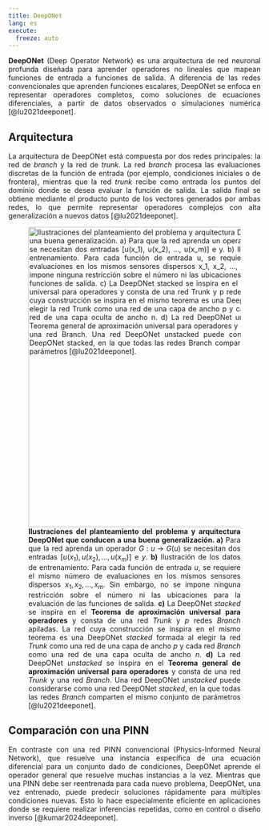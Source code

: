 ```yaml
---
title: DeepONet
lang: es
execute: 
  freeze: auto
---
```


::: {style="text-align: justify"}
**DeepONet** (Deep Operator Network) es una arquitectura de red neuronal profunda diseñada para aprender operadores no lineales que mapean funciones de entrada a funciones de salida. A diferencia de las redes convencionales que aprenden funciones escalares, DeepONet se enfoca en representar operadores completos, como soluciones de ecuaciones diferenciales, a partir de datos observados o simulaciones numérica [@lu2021deeponet].


## Arquitectura
La arquitectura de DeepONet está compuesta por dos redes principales: la red de *branch* y la red de *trunk*. La red *branch* procesa las evaluaciones discretas de la función de entrada (por ejemplo, condiciones iniciales o de frontera), mientras que la red *trunk* recibe como entrada los puntos del dominio donde se desea evaluar la función de salida. La salida final se obtiene mediante el producto punto de los vectores generados por ambas redes, lo que permite representar operadores complejos con alta generalización a nuevos datos [@lu2021deeponet].

![**Ilustraciones del planteamiento del problema y arquitectura DeepONet que conducen a una buena generalización. a)** Para que la red aprenda un operador $G : u \rightarrow G(u)$ se necesitan dos entradas $[u(x_1), u(x_2), ..., u(x_m)]$ e $y$. **b)** Ilustración de los datos de entrenamiento. Para cada función de entrada $u$, se requiere el mismo número de evaluaciones en los mismos sensores dispersos $x_1, x_2, ..., x_m$. Sin embargo, no se impone ninguna restricción sobre el número ni las ubicaciones para la evaluación de las funciones de salida. **c)** La DeepONet *stacked* se inspira en el **Teorema de aproximación universal para operadores** y consta de una red *Trunk* y $p$ redes *Branch* apiladas. La red cuya construcción se inspira en el mismo teorema es una DeepONet *stacked* formada al elegir la red *Trunk* como una red de una capa de ancho $p$ y cada red *Branch* como una red de una capa oculta de ancho $n$. **d)** La red DeepONet *unstacked* se inspira en el **Teorema general de aproximación universal para operadores** y consta de una red *Trunk* y una red *Branch*. Una red DeepONet *unstacked* puede considerarse como una red DeepONet *stacked*, en la que todas las redes *Branch* comparten el mismo conjunto de parámetros [@lu2021deeponet].](images/deeponet_architecture.png){#fig-deeponet-arch fig-align="center" width="600"}


## Comparación con una PINN
En contraste con una red PINN convencional (Physics-Informed Neural Network), que resuelve una instancia específica de una ecuación diferencial para un conjunto dado de condiciones, DeepONet aprende el operador general que resuelve muchas instancias a la vez. Mientras que una PINN debe ser reentrenada para cada nuevo problema, DeepONet, una vez entrenado, puede predecir soluciones rápidamente para múltiples condiciones nuevas. Esto lo hace especialmente eficiente en aplicaciones donde se requiere realizar inferencias repetidas, como en control o diseño inverso [@kumar2024deeponet].





:::